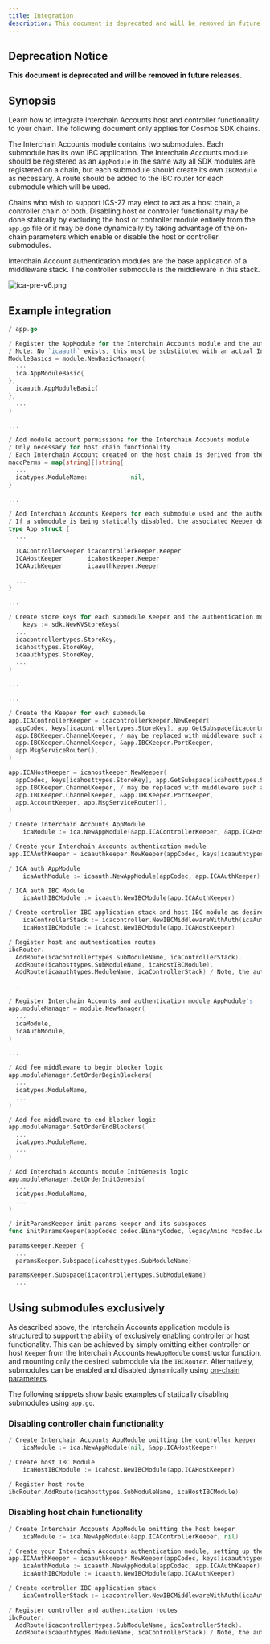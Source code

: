 ```yaml
---
title: Integration
description: This document is deprecated and will be removed in future releases.
---
```


## Deprecation Notice

**This document is deprecated and will be removed in future releases**.

## Synopsis

Learn how to integrate Interchain Accounts host and controller functionality to your chain. The following document only applies for Cosmos SDK chains.

The Interchain Accounts module contains two submodules. Each submodule has its own IBC application. The Interchain Accounts module should be registered as an `AppModule` in the same way all SDK modules are registered on a chain, but each submodule should create its own `IBCModule` as necessary. A route should be added to the IBC router for each submodule which will be used.

Chains who wish to support ICS-27 may elect to act as a host chain, a controller chain or both. Disabling host or controller functionality may be done statically by excluding the host or controller module entirely from the `app.go` file or it may be done dynamically by taking advantage of the on-chain parameters which enable or disable the host or controller submodules.

Interchain Account authentication modules are the base application of a middleware stack. The controller submodule is the middleware in this stack.

![ica-pre-v6.png](/docs/ibc/images/02-apps/02-interchain-accounts/10-legacy/images/ica-pre-v6.png)

## Example integration

```go expandable
/ app.go

/ Register the AppModule for the Interchain Accounts module and the authentication module
/ Note: No `icaauth` exists, this must be substituted with an actual Interchain Accounts authentication module
ModuleBasics = module.NewBasicManager(
  ...
  ica.AppModuleBasic{
},
  icaauth.AppModuleBasic{
},
  ...
)

...

/ Add module account permissions for the Interchain Accounts module
/ Only necessary for host chain functionality
/ Each Interchain Account created on the host chain is derived from the module account created
maccPerms = map[string][]string{
  ...
  icatypes.ModuleName:            nil,
}

...

/ Add Interchain Accounts Keepers for each submodule used and the authentication module
/ If a submodule is being statically disabled, the associated Keeper does not need to be added.
type App struct {
  ...

  ICAControllerKeeper icacontrollerkeeper.Keeper
  ICAHostKeeper       icahostkeeper.Keeper
  ICAAuthKeeper       icaauthkeeper.Keeper

  ...
}

...

/ Create store keys for each submodule Keeper and the authentication module
    keys := sdk.NewKVStoreKeys(
  ...
  icacontrollertypes.StoreKey,
  icahosttypes.StoreKey,
  icaauthtypes.StoreKey,
  ...
)

...

...

/ Create the Keeper for each submodule
app.ICAControllerKeeper = icacontrollerkeeper.NewKeeper(
  appCodec, keys[icacontrollertypes.StoreKey], app.GetSubspace(icacontrollertypes.SubModuleName),
  app.IBCKeeper.ChannelKeeper, / may be replaced with middleware such as ics29 fee
  app.IBCKeeper.ChannelKeeper, &app.IBCKeeper.PortKeeper,
  app.MsgServiceRouter(),
)

app.ICAHostKeeper = icahostkeeper.NewKeeper(
  appCodec, keys[icahosttypes.StoreKey], app.GetSubspace(icahosttypes.SubModuleName),
  app.IBCKeeper.ChannelKeeper, / may be replaced with middleware such as ics29 fee
  app.IBCKeeper.ChannelKeeper, &app.IBCKeeper.PortKeeper,
  app.AccountKeeper, app.MsgServiceRouter(),
)

/ Create Interchain Accounts AppModule
    icaModule := ica.NewAppModule(&app.ICAControllerKeeper, &app.ICAHostKeeper)

/ Create your Interchain Accounts authentication module
app.ICAAuthKeeper = icaauthkeeper.NewKeeper(appCodec, keys[icaauthtypes.StoreKey], app.ICAControllerKeeper)

/ ICA auth AppModule
    icaAuthModule := icaauth.NewAppModule(appCodec, app.ICAAuthKeeper)

/ ICA auth IBC Module
    icaAuthIBCModule := icaauth.NewIBCModule(app.ICAAuthKeeper)

/ Create controller IBC application stack and host IBC module as desired
    icaControllerStack := icacontroller.NewIBCMiddlewareWithAuth(icaAuthIBCModule, app.ICAControllerKeeper)
    icaHostIBCModule := icahost.NewIBCModule(app.ICAHostKeeper)

/ Register host and authentication routes
ibcRouter.
  AddRoute(icacontrollertypes.SubModuleName, icaControllerStack).
  AddRoute(icahosttypes.SubModuleName, icaHostIBCModule).
  AddRoute(icaauthtypes.ModuleName, icaControllerStack) / Note, the authentication module is routed to the top level of the middleware stack

...

/ Register Interchain Accounts and authentication module AppModule's
app.moduleManager = module.NewManager(
  ...
  icaModule,
  icaAuthModule,
)

...

/ Add fee middleware to begin blocker logic
app.moduleManager.SetOrderBeginBlockers(
  ...
  icatypes.ModuleName,
  ...
)

/ Add fee middleware to end blocker logic
app.moduleManager.SetOrderEndBlockers(
  ...
  icatypes.ModuleName,
  ...
)

/ Add Interchain Accounts module InitGenesis logic
app.moduleManager.SetOrderInitGenesis(
  ...
  icatypes.ModuleName,
  ...
)

/ initParamsKeeper init params keeper and its subspaces
func initParamsKeeper(appCodec codec.BinaryCodec, legacyAmino *codec.LegacyAmino, key, tkey sdk.StoreKey)

paramskeeper.Keeper {
  ...
  paramsKeeper.Subspace(icahosttypes.SubModuleName)

paramsKeeper.Subspace(icacontrollertypes.SubModuleName)
  ...
```

## Using submodules exclusively

As described above, the Interchain Accounts application module is structured to support the ability of exclusively enabling controller or host functionality.
This can be achieved by simply omitting either controller or host `Keeper` from the Interchain Accounts `NewAppModule` constructor function, and mounting only the desired submodule via the `IBCRouter`.
Alternatively, submodules can be enabled and disabled dynamically using [on-chain parameters](/docs/ibc/v10.1.x/apps/interchain-accounts/parameters).

The following snippets show basic examples of statically disabling submodules using `app.go`.

### Disabling controller chain functionality

```go
/ Create Interchain Accounts AppModule omitting the controller keeper
    icaModule := ica.NewAppModule(nil, &app.ICAHostKeeper)

/ Create host IBC Module
    icaHostIBCModule := icahost.NewIBCModule(app.ICAHostKeeper)

/ Register host route
ibcRouter.AddRoute(icahosttypes.SubModuleName, icaHostIBCModule)
```

### Disabling host chain functionality

```go expandable
/ Create Interchain Accounts AppModule omitting the host keeper
    icaModule := ica.NewAppModule(&app.ICAControllerKeeper, nil)

/ Create your Interchain Accounts authentication module, setting up the Keeper, AppModule and IBCModule appropriately
app.ICAAuthKeeper = icaauthkeeper.NewKeeper(appCodec, keys[icaauthtypes.StoreKey], app.ICAControllerKeeper)
    icaAuthModule := icaauth.NewAppModule(appCodec, app.ICAAuthKeeper)
    icaAuthIBCModule := icaauth.NewIBCModule(app.ICAAuthKeeper)

/ Create controller IBC application stack
    icaControllerStack := icacontroller.NewIBCMiddlewareWithAuth(icaAuthIBCModule, app.ICAControllerKeeper)

/ Register controller and authentication routes
ibcRouter.
  AddRoute(icacontrollertypes.SubModuleName, icaControllerStack).
  AddRoute(icaauthtypes.ModuleName, icaControllerStack) / Note, the authentication module is routed to the top level of the middleware stack
```
